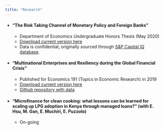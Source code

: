 ```yaml
---
title: "Research"
---
```

- #### "The Risk Taking Channel of Monetary Policy and Foreign Banks"
    - Department of Economics Undergraduate Honors Thesis (May 2020)
    - [Download current version here](https://github.com/noahforougi/noahforougi/raw/master/RiskChannelOECD.pdf)
    - Data is confidential; originally sourced through [S&P Capital IQ database](https://www.spglobal.com/marketintelligence/en/solutions/sp-capital-iq-platform). 

    

- #### "Multinational Enterprises and Resiliency during the Global Financial Crisis"
    - Published for Economics 191 (Topics in Economic Research) in 2019
    - [Download current version here](https://github.com/noahforougi/multinationals/raw/master/paper/finaldraft/Multinationals.pdf)
    - [Github repository with data](https://github.com/noahforougi/multinationals)

- #### “Microfinance for clean cooking: what lessons can be learned for scaling up LPG adoption in Kenya through managed loans?" (with E. Hsu, M. Gan, E. Muchiri, E. Puzzolo)
    - On-going

